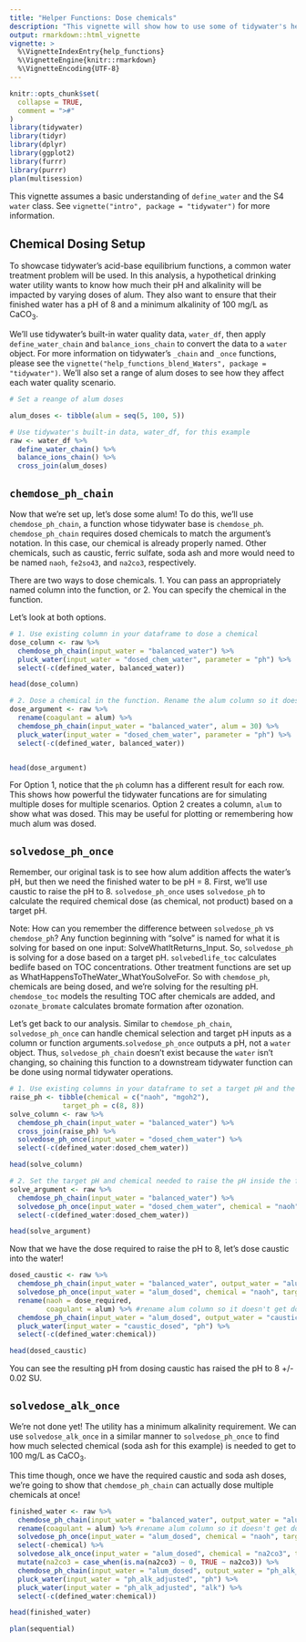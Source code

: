 ```yaml
---
title: "Helper Functions: Dose chemicals"
description: "This vignette will show how to use some of tidywater's helper functions through chemical additions"
output: rmarkdown::html_vignette
vignette: >
  %\VignetteIndexEntry{help_functions}
  %\VignetteEngine{knitr::rmarkdown}
  %\VignetteEncoding{UTF-8}
---
```


```r
knitr::opts_chunk$set(
  collapse = TRUE,
  comment = ">#"
)
library(tidywater)
library(tidyr)
library(dplyr)
library(ggplot2)
library(furrr)
library(purrr)
plan(multisession)
```

This vignette assumes a basic understanding of `define_water` and the S4 `water` class. See `vignette("intro", package = "tidywater")` for more information.

## Chemical Dosing Setup
To showcase tidywater's acid-base equilibrium functions, a common water treatment problem will be used. In this analysis, a hypothetical drinking water utility wants to know how much their pH and alkalinity will be impacted by varying doses of alum. They also want to ensure that their finished water has a pH of 8 and a minimum alkalinity of 100 mg/L as CaCO<sub>3</sub>.

We'll use tidywater's built-in water quality data, `water_df`, then apply `define_water_chain` and `balance_ions_chain` to convert the data to a `water` object. For more information on tidywater's `_chain` and `_once` functions, please see the `vignette("help_functions_blend_Waters", package = "tidywater")`. We'll also set a range of alum doses to see how they affect each water quality scenario.

```r
# Set a reange of alum doses

alum_doses <- tibble(alum = seq(5, 100, 5))

# Use tidywater's built-in data, water_df, for this example
raw <- water_df %>%
  define_water_chain() %>% 
  balance_ions_chain() %>% 
  cross_join(alum_doses)
```
## `chemdose_ph_chain`
Now that we're set up, let's dose some alum! To do this, we'll use `chemdose_ph_chain`, a function whose tidywater base is `chemdose_ph`. `chemdose_ph_chain` requires dosed chemicals to match the argument's notation. In this case, our chemical is already properly named. Other chemicals, such as caustic, ferric sulfate, soda ash and more would need to be named `naoh`, `fe2so43`, and `na2co3`, respectively.  

There are two ways to dose chemicals. 
1. You can pass an appropriately named column into the function, or 
2. You can specify the chemical in the function. 

Let's look at both options.
```r

# 1. Use existing column in your dataframe to dose a chemical
dose_column <- raw %>%
  chemdose_ph_chain(input_water = "balanced_water") %>% 
  pluck_water(input_water = "dosed_chem_water", parameter = "ph") %>% 
  select(-c(defined_water, balanced_water))

head(dose_column)

# 2. Dose a chemical in the function. Rename the alum column so it doesn't get used in the function
dose_argument <- raw %>%
  rename(coagulant = alum) %>% 
  chemdose_ph_chain(input_water = "balanced_water", alum = 30) %>% 
  pluck_water(input_water = "dosed_chem_water", parameter = "ph") %>% 
  select(-c(defined_water, balanced_water))


head(dose_argument)

```
For Option 1, notice that the `ph` column has a different result for each row. This shows how powerful the tidywater funcations are for simulating multiple doses for multiple scenarios.
Option 2 creates a column, `alum` to show what was dosed. This may be useful for plotting or remembering how much alum was dosed. 

## `solvedose_ph_once`
Remember, our original task is to see how alum addition affects the water's pH, but then we need the finished water to be pH = 8. First, we'll use caustic to raise the pH to 8. `solvedose_ph_once` uses `solvedose_ph` to calculate the required chemical dose (as chemical, not product) based on a target pH. 

Note: How can you remember the difference between `solvedose_ph` vs `chemdose_ph`? Any function beginning with "solve" is named for what it is solving for based on one input: SolveWhatItReturns_Input. So, `solvedose_ph` is solving for a dose based on a target pH. `solvebedlife_toc` calculates bedlife based on TOC concentrations.
Other treatment functions are set up as WhatHappensToTheWater_WhatYouSolveFor. So with `chemdose_ph`, chemicals are being dosed, and we're solving for the resulting pH. `chemdose_toc` models the resulting TOC after chemicals are added, and `ozonate_bromate` calculates bromate formation after ozonation.

Let's get back to our analysis. Similar to `chemdose_ph_chain`, `solvedose_ph_once` can handle chemical selection and target pH inputs as a column or function arguments.`solvedose_ph_once` outputs a pH, not a `water` object. Thus, `solvedose_ph_chain` doesn't exist because the `water` isn't changing, so chaining this function to a downstream tidywater function can be done using normal tidywater operations.

```r

# 1. Use existing columns in your dataframe to set a target pH and the chemicals to dose
raise_ph <- tibble(chemical = c("naoh", "mgoh2"),
             target_ph = c(8, 8))
solve_column <- raw %>%
  chemdose_ph_chain(input_water = "balanced_water") %>% 
  cross_join(raise_ph) %>% 
  solvedose_ph_once(input_water = "dosed_chem_water") %>% 
  select(-c(defined_water:dosed_chem_water))

head(solve_column)

# 2. Set the target pH and chemical needed to raise the pH inside the function
solve_argument <- raw %>%
  chemdose_ph_chain(input_water = "balanced_water") %>% 
  solvedose_ph_once(input_water = "dosed_chem_water", chemical = "naoh", target_ph = 8) %>% 
  select(-c(defined_water:dosed_chem_water))

head(solve_argument)

```

Now that we have the dose required to raise the pH to 8, let's dose caustic into the water!
```r

dosed_caustic <- raw %>%
  chemdose_ph_chain(input_water = "balanced_water", output_water = "alum_dosed") %>% 
  solvedose_ph_once(input_water = "alum_dosed", chemical = "naoh", target_ph = 8) %>% 
  rename(naoh = dose_required,
         coagulant = alum) %>% #rename alum column so it doesn't get dosed twice
  chemdose_ph_chain(input_water = "alum_dosed", output_water = "caustic_dosed") %>% 
  pluck_water(input_water = "caustic_dosed", "ph") %>% 
  select(-c(defined_water:chemical)) 

head(dosed_caustic)

```
You can see the resulting pH from dosing caustic has raised the pH to 8 +/- 0.02 SU. 

## `solvedose_alk_once`
We're not done yet! The utility has a minimum alkalinity requirement. We can use `solvedose_alk_once` in a similar manner to `solvedose_ph_once` to find how much selected chemical (soda ash for this example) is needed to get to 100 mg/L as CaCO<sub>3</sub>. 

This time though, once we have the required caustic and soda ash doses, we're going to show that `chemdose_ph_chain` can actually dose multiple chemicals at once!

```r

finished_water <- raw %>%
  chemdose_ph_chain(input_water = "balanced_water", output_water = "alum_dosed") %>% 
  rename(coagulant = alum) %>% #rename alum column so it doesn't get dosed twice
  solvedose_ph_once(input_water = "alum_dosed", chemical = "naoh", target_ph = 8, output_water = "naoh") %>% 
  select(-chemical) %>% 
  solvedose_alk_once(input_water = "alum_dosed", chemical = "na2co3", target_alk = 100, output_water = "na2co3") %>% 
  mutate(na2co3 = case_when(is.na(na2co3) ~ 0, TRUE ~ na2co3)) %>% 
  chemdose_ph_chain(input_water = "alum_dosed", output_water = "ph_alk_adjusted") %>% 
  pluck_water(input_water = "ph_alk_adjusted", "ph") %>% 
  pluck_water(input_water = "ph_alk_adjusted", "alk") %>% 
  select(-c(defined_water:chemical)) 

head(finished_water)

```

```r
plan(sequential)
```